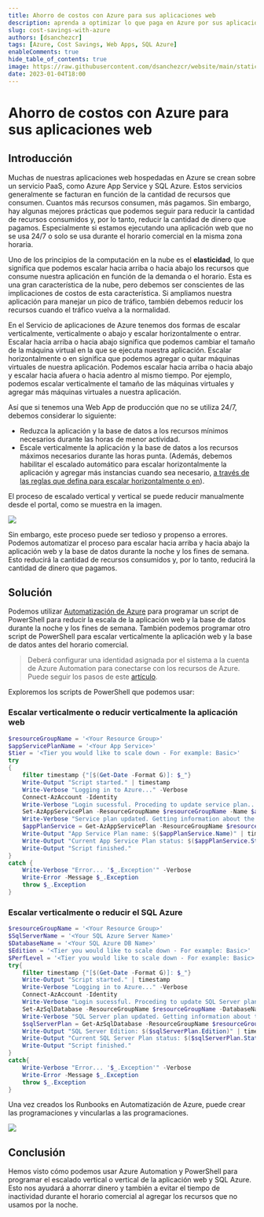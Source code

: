 ```yaml
---
title: Ahorro de costos con Azure para sus aplicaciones web
description: aprenda a optimizar lo que paga en Azure por sus aplicaciones web con PaaS
slug: cost-savings-with-azure
authors: [dsanchezcr]
tags: [Azure, Cost Savings, Web Apps, SQL Azure]
enableComments: true
hide_table_of_contents: true
image: https://raw.githubusercontent.com/dsanchezcr/website/main/static/img/CostSavings/Automation.jpg
date: 2023-01-04T18:00
---
```

# Ahorro de costos con Azure para sus aplicaciones web

## Introducción

Muchas de nuestras aplicaciones web hospedadas en Azure se crean sobre un servicio PaaS, como Azure App Service y SQL Azure. Estos servicios generalmente se facturan en función de la cantidad de recursos que consumen. Cuantos más recursos consumen, más pagamos. Sin embargo, hay algunas mejores prácticas que podemos seguir para reducir la cantidad de recursos consumidos y, por lo tanto, reducir la cantidad de dinero que pagamos. Especialmente si estamos ejecutando una aplicación web que no se usa 24/7 o solo se usa durante el horario comercial en la misma zona horaria.
<!--truncate-->
Uno de los principios de la computación en la nube es el **elasticidad**, lo que significa que podemos escalar hacia arriba o hacia abajo los recursos que consume nuestra aplicación en función de la demanda o el horario. Esta es una gran característica de la nube, pero debemos ser conscientes de las implicaciones de costos de esta característica. Si ampliamos nuestra aplicación para manejar un pico de tráfico, también debemos reducir los recursos cuando el tráfico vuelva a la normalidad.

En el Servicio de aplicaciones de Azure tenemos dos formas de escalar verticalmente, verticalmente o abajo y escalar horizontalmente o entrar. Escalar hacia arriba o hacia abajo significa que podemos cambiar el tamaño de la máquina virtual en la que se ejecuta nuestra aplicación. Escalar horizontalmente o en significa que podemos agregar o quitar máquinas virtuales de nuestra aplicación. Podemos escalar hacia arriba o hacia abajo y escalar hacia afuera o hacia adentro al mismo tiempo. Por ejemplo, podemos escalar verticalmente el tamaño de las máquinas virtuales y agregar más máquinas virtuales a nuestra aplicación.

Así que si tenemos una Web App de producción que no se utiliza 24/7, debemos considerar lo siguiente:

*   Reduzca la aplicación y la base de datos a los recursos mínimos necesarios durante las horas de menor actividad.
*   Escale verticalmente la aplicación y la base de datos a los recursos máximos necesarios durante las horas punta. (Además, debemos habilitar el escalado automático para escalar horizontalmente la aplicación y agregar más instancias cuando sea necesario, [a través de las reglas que defina para escalar horizontalmente o en](https://learn.microsoft.com/azure/azure-monitor/autoscale/autoscale-get-started?toc=%2Fazure%2Fapp-service%2Ftoc.json#create-your-first-autoscale-setting)).

El proceso de escalado vertical y vertical se puede reducir manualmente desde el portal, como se muestra en la imagen.

![](pathname:///img/CostSavings/AzurePortal-ScaleUp.jpg)

Sin embargo, este proceso puede ser tedioso y propenso a errores. Podemos automatizar el proceso para escalar hacia arriba y hacia abajo la aplicación web y la base de datos durante la noche y los fines de semana. Esto reducirá la cantidad de recursos consumidos y, por lo tanto, reducirá la cantidad de dinero que pagamos.

## Solución

Podemos utilizar [Automatización de Azure](https://learn.microsoft.com/azure/automation/overview) para programar un script de PowerShell para reducir la escala de la aplicación web y la base de datos durante la noche y los fines de semana. También podemos programar otro script de PowerShell para escalar verticalmente la aplicación web y la base de datos antes del horario comercial.

> Deberá configurar una identidad asignada por el sistema a la cuenta de Azure Automation para conectarse con los recursos de Azure. Puede seguir los pasos de este [artículo](https://learn.microsoft.com/azure/automation/learn/powershell-runbook-managed-identity#assign-permissions-to-managed-identities).

Exploremos los scripts de PowerShell que podemos usar:

### Escalar verticalmente o reducir verticalmente la aplicación web

```powershell
$resourceGroupName = '<Your Resource Group>'
$appServicePlanName = '<Your App Service>'
$tier = '<Tier you would like to scale down - For example: Basic>'
try
{
    filter timestamp {"[$(Get-Date -Format G)]: $_"}
    Write-Output "Script started." | timestamp
    Write-Verbose "Logging in to Azure..." -Verbose
    Connect-AzAccount -Identity
    Write-Verbose "Login sucessful. Proceding to update service plan..." -Verbose
    Set-AzAppServicePlan -ResourceGroupName $resourceGroupName -Name $appServicePlanName -tier $tier
    Write-Verbose "Service plan updated. Getting information about the update..." -Verbose
    $appPlanService = Get-AzAppServicePlan -ResourceGroupName $resourceGroupName -Name $appServicePlanName
    Write-Output "App Service Plan name: $($appPlanService.Name)" | timestamp
    Write-Output "Current App Service Plan status: $($appPlanService.Status), tier: $($appPlanService.Sku.Name)" | timestamp
    Write-Output "Script finished."
}
catch {
    Write-Verbose "Error... '$_.Exception'" -Verbose
    Write-Error -Message $_.Exception
    throw $_.Exception
}
```

### Escalar verticalmente o reducir el SQL Azure

```powershell
$resourceGroupName = '<Your Resource Group>'
$SqlServerName = '<Your SQL Azure Server Name>'
$DatabaseName = '<Your SQL Azure DB Name>'
$Edition = '<Tier you would like to scale down - For example: Basic>'
$PerfLevel = '<Tier you would like to scale down - For example: Basic>'
try{
    filter timestamp {"[$(Get-Date -Format G)]: $_"}
    Write-Output "Script started." | timestamp
    Write-Verbose "Logging in to Azure..." -Verbose
    Connect-AzAccount -Identity  
    Write-Verbose "Login sucessful. Proceding to update SQL Server plan..." -Verbose
    Set-AzSqlDatabase -ResourceGroupName $resourceGroupName -DatabaseName $DatabaseName -ServerName $SqlServerName -Edition $Edition -RequestedServiceObjectiveName $PerfLevel 
    Write-Verbose "SQL Server plan updated. Getting information about the update..." -Verbose
    $sqlServerPlan = Get-AzSqlDatabase -ResourceGroupName $resourceGroupName -DatabaseName $DatabaseName -ServerName $SqlServerName
    Write-Output "SQL Server Edition: $($sqlServerPlan.Edition)" | timestamp
    Write-Output "Current SQL Server Plan status: $($sqlServerPlan.Status)" | timestamp
    Write-Output "Script finished."
}
catch{
    Write-Verbose "Error... '$_.Exception'" -Verbose
    Write-Error -Message $_.Exception
    throw $_.Exception
}
```

Una vez creados los Runbooks en Automatización de Azure, puede crear las programaciones y vincularlas a las programaciones.

![](pathname:///img/CostSavings/Automation.jpg)

## Conclusión

Hemos visto cómo podemos usar Azure Automation y PowerShell para programar el escalado vertical o vertical de la aplicación web y SQL Azure. Esto nos ayudará a ahorrar dinero y también a evitar el tiempo de inactividad durante el horario comercial al agregar los recursos que no usamos por la noche.
